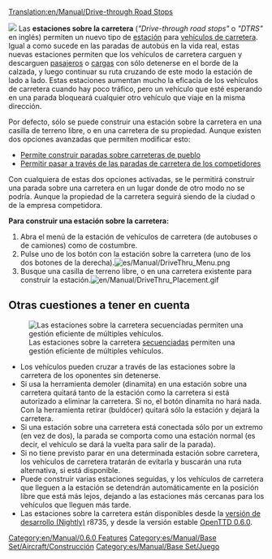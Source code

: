 [[Translation:en/Manual/Drive-through Road Stops]]


[[File:en/Manual/DriveThru Bus Stops.gif|left|]]
Las '''estaciones sobre la carretera''' (''"Drive-through road stops"'' o ''"DTRS"'' en inglés) permiten un nuevo tipo de [[es/Manual/Estaciones|estación]] para [[es/Manual/Vehículos de carretera|vehículos de carretera]].
Igual a como sucede en las paradas de autobús en la vida real, estas nuevas estaciones permiten que los vehículos de carretera carguen y descarguen [[es/Manual/Base Set/Cargos/Pasajeros|pasajeros]] o [[es/Manual/Carga|cargas]] con sólo detenerse en el borde de la calzada, y luego continuar su ruta cruzando de este modo la estación de lado a lado.
Estas estaciones aumentan mucho la eficacia de los vehículos de carretera cuando hay poco tráfico, pero un vehículo que esté esperando en una parada bloqueará cualquier otro vehículo que viaje en la misma dirección.

Por defecto, sólo se puede construir una estación sobre la carretera en una casilla de terreno libre, o en una carretera de su propiedad. Aunque existen dos opciones avanzadas que permiten modificar esto:
*[[es/Archive/Manual/Settings/Opciones avanzadas/Estaciones#permite-construir-paradas-sobre-carreteras-de-pueblo|Permite construir paradas sobre carreteras de pueblo]]
*[[es/Archive/Manual/Settings/Opciones avanzadas/Estaciones#permitir-pasar-a-traves-de-las-paradas-de-carretera-de-los-competidores|Permitir pasar a través de las paradas de carretera de los competidores]]

Con cualquiera de estas dos opciones activadas, se le permitirá construir una parada sobre una carretera en un lugar donde de otro modo no se podría. Aunque la propiedad de la carretera seguirá siendo de la ciudad o de la empresa competidora.

'''Para construir una estación sobre la carretera:'''
#Abra el menú de la estación de vehículos de carretera (de autobuses o de camiones) como de costumbre.
#Pulse uno de los botón con la estación sobre la carretera (uno de los dos botones de la derecha).[[File:es/Manual/DriveThru Menu.png|none]]
#Busque una casilla de terreno libre, o en una carretera existente para construir la estación.[[File:en/Manual/DriveThru Placement.gif|none]]

==Otras cuestiones a tener en cuenta==
[[File:en/Manual/DriveThru Multiple.gif|frame|Las estaciones sobre la carretera [[es/Manual/Estaciones para vehículos de carretera#multi-estaciones|secuenciadas]] permiten una gestión eficiente de múltiples vehículos.]]
*Los vehículos pueden cruzar a través de las estaciones sobre la carretera de los oponentes sin detenerse.
*Si usa la herramienta demoler (dinamita) en una estación sobre una carretera quitará tanto de la estación como la carretera si está autorizado a eliminar la carretera. Si no, el botón dinamita no hará nada. Con la herramienta retirar (buldócer) quitará sólo la estación y dejará la carretera.
*Si una estación sobre una carretera está conectada sólo por un extremo (en vez de dos), la parada se comporta como una estación normal (es decir, el vehículo se dará la vuelta para salir de la parada).
*Si no tiene previsto parar en una determinada estación sobre carretera, los vehículos de carretera tratarán de evitarla y buscarán una ruta alternativa, si está disponible.
*Puede construir varias estaciones seguidas, y los vehículos de carretera que lleguen a la estación se detendrán automáticamente en la posición libre que está más lejos, dejando a las estaciones más cercanas para los vehículos que lleguen más tarde.
*Las estaciones sobre la carretera están disponibles desde la [[es/Archive/Community/Versión de desarrollo|versión de desarrollo (Nightly)]] r8735, y desde la versión estable [[es/OpenTTD 0.6.0|OpenTTD 0.6.0]].

[[Category:en/Manual/0.6.0 Features]]
[[Category:es/Manual/Base Set/Aircraft/Construcción]]
[[Category:es/Manual/Base Set/Juego]]